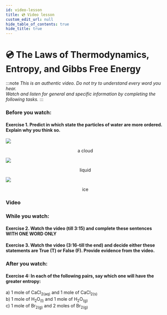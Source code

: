 ```yaml
---
id: video-lesson
title: 💿 Video lesson
custom_edit_url: null
hide_table_of_contents: true
hide_title: true
---
```



<Theme thermodynamics />

# 💿 The Laws of Thermodynamics, Entropy, and Gibbs Free Energy

:::note
_This is an authentic video. Do not try to understand every word you hear._  
_Watch and listen for general and specific information by completing the following tasks._
:::

### Before you watch:

#### Exercise 1. Predict in which state the particles of water are more ordered. Explain why you think so.

<section
  style={{
    display: "flex",
    flexDirection: "row",
    justifyContent: "space-evenly",
  }}
>
  <div
    style={{
      display: "flex",
      flex: 1,
      flexDirection: "column",
      justifyContent: "space-between",
    }}
  >
    <img src={cloud} />
    <p>
      <center>a cloud</center>
    </p>
  </div>
  <div
    style={{
      display: "flex",
      flex: 1,
      flexDirection: "column",
      justifyContent: "space-between",
    }}
  >
    <img src={liquid} />
    <p>
      <center>liquid</center>
    </p>
  </div>
  <div
    style={{
      display: "flex",
      flex: 1,
      flexDirection: "column",
      justifyContent: "space-between",
    }}
  >
    <img src={ice} />
    <p>
      <center>ice</center>
    </p>
  </div>
</section>

### Video

<Player url="https://www.youtube.com/watch?v=8N1BxHgsoOw" />

### While you watch:

#### Exercise 2. Watch the video (till 3:15) and complete these sentences WITH ONE WORD ONLY

<Frame src="https://learningapps.org/watch?v=p06he75ic21" height="530px" />

#### Exercise 3. Watch the video (3:16-till the end) and decide either these statements are True (T) or False (F). Provide evidence from the video.

<Frame src="https://learningapps.org/watch?v=pu67wqauk21" height="495px" />

### After you watch:

#### Exercise 4: In each of the following pairs, say which one will have the greater entropy:

a) 1 mole of CaCl<sub>2(aq)</sub> and 1 mole of CaCl<sub>2(s)</sub>  
b) 1 mole of H<sub>2</sub>O<sub>(l)</sub> and 1 mole of H<sub>2</sub>O<sub>(g)</sub>  
c) 1 mole of Br<sub>2(g)</sub> and 2 moles of Br<sub>2(g)</sub>
